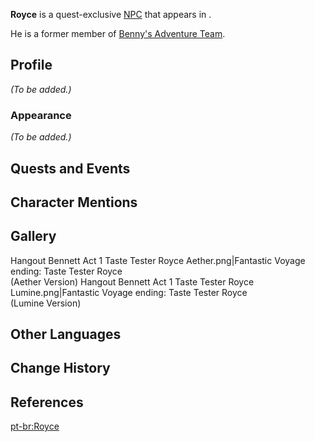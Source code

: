 {{Meta
<!-- REMOVE THIS TEMPLATE AFTER ADDING MISSING INFO -->
|missing_NPC_profile  = yes
}}
{{Character Infobox
|image            = NPC Royce.png
|voiceEN          = [https://www.stuartkrugvo.com/ Stuart Krug]<ref name="Stuart Krug">Twitter: [https://twitter.com/stuartkrugvo/status/1385276263674236928 EN VA Self Announcement] ([https://web.archive.org/web/20211031024803/https://twitter.com/stuartkrugvo/status/1385276263674236928 Archived])</ref>
|type             = Quest NPC
|region           = Mondstadt
|location         = Mondstadt
|affiliation      = Adventurers' Guild
|affiliation2     = Benny's Adventure Team
|affiliationNote2 = formerly
}}
'''Royce''' is a quest-exclusive [[NPC]] that appears in {{Quest|Treacherous Thermadon}}.

He is a former member of [[Benny's Adventure Team]].

==Profile==
<!-- detailed story/lore information goes here -->
''(To be added.)''

===Appearance===
''(To be added.)''
<!--
Royce has short brown hair. He wears the standard male uniform of the Adventurers' Guild. The uniform consists of two layers of shirt (a long-sleeve white shirt with mandarin collar and a green laced up vest), green vambraces, a red necktie, a green cape collar with a ruffled trim and a triangular back flap, a buckled belt, knee-length green pants with red accents, brown stockings and laced leather shoes. The Adventurers' Guild logo, an eight-pointed star, is printed on the right and back flaps of the collar.
-->
==Quests and Events==
{{Quests and Events}}

==Character Mentions==
{{Character Mentions}}

==Gallery==
<gallery>
Hangout Bennett Act 1 Taste Tester Royce Aether.png|Fantastic Voyage ending: Taste Tester Royce<br>(Aether Version)
Hangout Bennett Act 1 Taste Tester Royce Lumine.png|Fantastic Voyage ending: Taste Tester Royce<br>(Lumine Version)
</gallery>

==Other Languages==
{{Other Languages
|default_hidden = 1
|en      = Royce
|zhs     = 罗伊斯
|zhs_rm  = Luóyīsī
|zht     = 羅伊斯
|zht_rm  = Luóyīsī
|ja      = ロイス
|ja_rm   = Roisu
|ko      = 로이스
|es      = Royce
|fr      = Royce
|ru      = Ройс
|th      = Royce
|vi      = Royce
|de      = Royce
|id      = Royce
|pt      = Royce
|tr      = Royce
|it      = Royce
}}

==Change History==
{{Change History|1.4}}

==References==
{{Reflist}}

[[pt-br:Royce]]